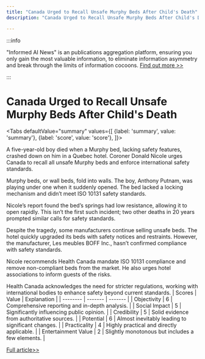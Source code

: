 ```yaml
---
title: "Canada Urged to Recall Unsafe Murphy Beds After Child's Death"
description: "Canada Urged to Recall Unsafe Murphy Beds After Child's Death"

---
```



:::info

"Informed AI News" is an publications aggregation platform, ensuring you only gain the most valuable information, to eliminate information asymmetry and break through the limits of information cocoons.  [Find out more >>](/)

:::

# Canada Urged to Recall Unsafe Murphy Beds After Child's Death


<Tabs
	defaultValue="summary"
	values={[
	{label: 'summary', value: 'summary'},
	{label: 'score', value: 'score'},
]}>
<TabItem value="summary">


A five-year-old boy died when a Murphy bed, lacking safety features, crashed down on him in a Quebec hotel. Coroner Donald Nicole urges Canada to recall all unsafe Murphy beds and enforce international safety standards.

Murphy beds, or wall beds, fold into walls. The boy, Anthony Putnam, was playing under one when it suddenly opened. The bed lacked a locking mechanism and didn’t meet ISO 10131 safety standards.

Nicole’s report found the bed’s springs had low resistance, allowing it to open rapidly. This isn’t the first such incident; two other deaths in 20 years prompted similar calls for safety standards.

Despite the tragedy, some manufacturers continue selling unsafe beds. The hotel quickly upgraded its beds with safety notices and restraints. However, the manufacturer, Les meubles BOFF Inc., hasn’t confirmed compliance with safety standards.

Nicole recommends Health Canada mandate ISO 10131 compliance and remove non-compliant beds from the market. He also urges hotel associations to inform guests of the risks.

Health Canada acknowledges the need for stricter regulations, working with international bodies to enhance safety beyond current standards.
</TabItem>
<TabItem value="score">
	| Scores     | Value   | Explanation |
	| -------- | ------- | ------- |
	| Objectivity  | 6    | Comprehensive reporting and in-depth analysis.    |
	| Social Impact | 5     | Significantly influencing public opinion.    |
	| Credibility    | 5    | Solid evidence from authoritative sources.    |
	| Potential    | 6    | Almost inevitably leading to significant changes.    |
	| Practicality    | 4    | Highly practical and directly applicable.    |
	| Entertainment Value    | 2    | Slightly monotonous but includes a few elements.    |
</TabItem>
</Tabs>

[Full article>>](https://ici.radio-canada.ca/rci/en/news/2106060/quebec-coroner-urges-canada-to-recall-murphy-beds-without-safeguards-after-death-of-5-year-old)
